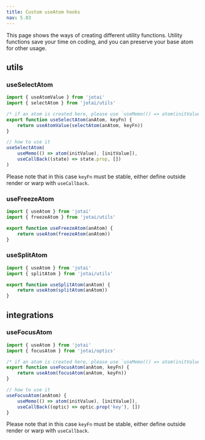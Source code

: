 ---
title: Custom useAtom hooks
nav: 5.03
---


This page shows the ways of creating different utility functions. Utility functions save your time on coding, and you can preserve your base atom for other usage.

## utils

### useSelectAtom

```ts
import { useAtomValue } from 'jotai'
import { selectAtom } from 'jotai/utils'

/* if an atom is created here, please use `useMemo(() => atom(initValue), [initValue])` instead. */
export function useSelectAtom(anAtom, keyFn) {
    return useAtomValue(selectAtom(anAtom, keyFn))
}

// how to use it
useSelectAtom(
    useMemo(() => atom(initValue), [initValue]),
    useCallBack((state) => state.prop, [])
)
```

Please note that in this case `keyFn` must be stable, either define outside render or warp with `useCallback`.

### useFreezeAtom

```ts
import { useAtom } from 'jotai'
import { freezeAtom } from 'jotai/utils'

export function useFreezeAtom(anAtom) {
    return useAtom(freezeAtom(anAtom))
}
```

### useSplitAtom

```ts
import { useAtom } from 'jotai'
import { splitAtom } from 'jotai/utils'

export function useSplitAtom(anAtom) {
    return useAtom(splitAtom(anAtom))
}
```

## integrations

### useFocusAtom

```ts
import { useAtom } from 'jotai'
import { focusAtom } from 'jotai/optics'

/* if an atom is created here, please use `useMemo(() => atom(initValue), [initValue])` instead. */
export function useFocusAtom(anAtom, keyFn) {
    return useAtom(focusAtom(anAtom, keyFn))
}

// how to use it
useFocusAtom(anAtom) {
    useMemo(() => atom(initValue), [initValue]),
    useCallBack((optic) => optic.prop('key'), [])
}
```

Please note that in this case `keyFn` must be stable, either define outside render or warp with `useCallback`.
